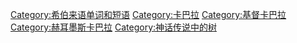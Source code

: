 {{Cat more|质点 (卡巴拉)}}

[[Category:希伯来语单词和短语|Category:希伯来语单词和短语]]
[[Category:卡巴拉|Category:卡巴拉]]
[[Category:基督卡巴拉|Category:基督卡巴拉]]
[[Category:赫耳墨斯卡巴拉|Category:赫耳墨斯卡巴拉]]
[[Category:神话传说中的树|Category:神话传说中的树]]